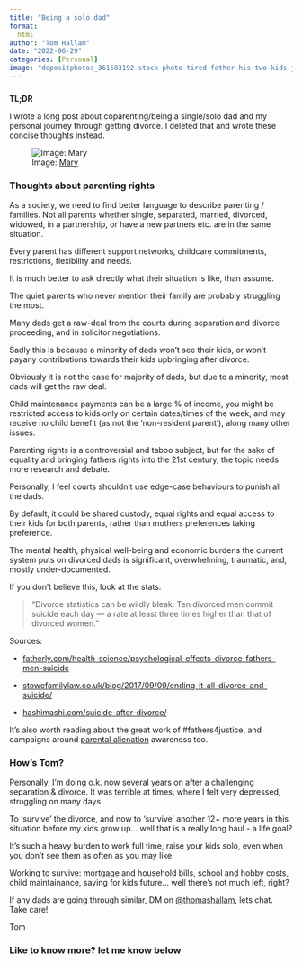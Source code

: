 ```yaml
---
title: "Being a solo dad"
format:
  html
author: "Tom Hallam"
date: "2022-06-29"
categories: [Personal]
image: "depositphotos_361583192-stock-photo-tired-father-his-two-kids.jpg"
---
```


###

**TL;DR**

I wrote a long post about coparenting/being a single/solo dad and my personal journey through getting divorce. I deleted that and wrote these concise thoughts instead.

![Image: [Mary](https://depositphotos.com/361583192/stock-photo-tired-father-his-two-kids.html){.external target="_blank"}](depositphotos_361583192-stock-photo-tired-father-his-two-kids.jpg)

### Thoughts about parenting rights

As a society, we need to find better language to describe parenting / families. Not all parents whether single, separated, married, divorced, widowed, in a partnership, or have a new partners etc. are in the same situation.

Every parent has different support networks, childcare commitments, restrictions, flexibility and needs.

It is much better to ask directly what their situation is like, than assume. 

The quiet parents who never mention their family are probably struggling the most.

Many dads get a raw-deal from the courts during separation and divorce proceeding, and in solicitor negotiations. 

Sadly this is because a minority of dads won't see their kids, or won't payany  contributions towards their kids upbringing after divorce.

Obviously it is not the case for majority of dads, but due to a minority, most dads will get the raw deal. 

Child maintenance payments can be a large % of income, you might be restricted access to kids only on certain dates/times of the week, and may receive no child benefit (as not the 'non-resident parent'), along many other issues.

Parenting rights is a controversial and taboo subject, but for the sake of equality and bringing fathers rights into the 21st century, the topic needs more research and debate. 

Personally, I feel courts shouldn't use edge-case behaviours to punish all the dads.

By default, it could be shared custody, equal rights and equal access to their kids for both parents, rather than mothers preferences taking preference.

The mental health, physical well-being and economic burdens the current system puts on divorced dads is significant, overwhelming, traumatic, and, mostly under-documented. 

If you don't believe this, look at the stats:

> "Divorce statistics can be wildly bleak: Ten divorced men commit suicide each day — a rate at least three times higher than that of divorced women."

Sources:

* [fatherly.com/health-science/psychological-effects-divorce-fathers-men-suicide](https://www.fatherly.com/health-science/psychological-effects-divorce-fathers-men-suicide){.external target="_blank"}

* [stowefamilylaw.co.uk/blog/2017/09/09/ending-it-all-divorce-and-suicide/](https://www.stowefamilylaw.co.uk/blog/2017/09/09/ending-it-all-divorce-and-suicide/){.external target="_blank"}

* [hashimashi.com/suicide-after-divorce/](https://hashimashi.com/suicide-after-divorce/){.external target="_blank"}

It's also worth reading about the great work of #fathers4justice, and campaigns around [parental alienation](https://en.wikipedia.org/wiki/Parental_alienation){.external target="_blank"} awareness too.



### **How's Tom?**

Personally, I'm doing o.k. now several years on after a challenging separation & divorce. It was terrible at times, where I felt very depressed, struggling on many days

To 'survive' the divorce, and now to 'survive' another 12+ more years in this situation before my kids grow up... well that is a really long haul - a life goal? 

It's such a heavy burden to work full time, raise your kids solo, even when you don't see them as often as you may like. 

Working to survive: mortgage and household bills, school and hobby costs, child maintainance, saving for kids future... well there's not much left, right?

If any dads are going through similar, DM on [@thomashallam](twitter.com/thomashallam), lets chat. Take care!

Tom



### Like to know more? let me know below

<script src="https://giscus.app/client.js"
        data-repo="thomashallam/thomashallam.github.io"
        data-repo-id="R_kgDOIW_M2g"
        data-category="General"
        data-category-id="DIC_kwDOIW_M2s4CSpZr"
        data-mapping="url"
        data-strict="0"
        data-reactions-enabled="1"
        data-emit-metadata="0"
        data-input-position="top"
        data-theme="dark_protanopia"
        data-lang="en"
        data-loading="lazy"
        crossorigin="anonymous"
        async>
</script>